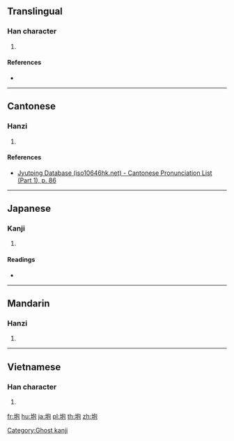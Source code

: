 ==Translingual==

===Han character===
{{Han char|rn=32|rad=土|as=05|sn=8|four=|canj=GPRU|ids=⿰土包}}

# {{defn|Han|sort=土05}}

====References====
* {{Han ref|kx=0227.271|hdz=10434.050|uh=5789|ud=22409}}

----

==Cantonese==

===Hanzi===
{{yue-hanzi|jyut=[[paau4]]|y=paau4}}

# {{defn|lang=yue|sort=土05}}

====References====
* [http://www.iso10646hk.net/jp/document/download.jsp Jyutping Database (iso10646hk.net) - Cantonese Pronunciation List (Part 1), p. 86]

----

==Japanese==

===Kanji===
{{ja-kanji|grade=|rs=土05}}

# {{defn|lang=ja|sort=土05}}

====Readings====
* {{ja-readings|on=[[ほう]] (hō)|kun=}}

----

==Mandarin==

===Hanzi===
{{cmn-hanzi|pin=[[páo]] ([[pao2]]), [[tóng]] ([[tong2]])|wg=p'ao<sup>2</sup>, t'ung<sup>2</sup>}}

# {{defn|lang=cmn|sort=土05}}

----

==Vietnamese==

===Han character===
{{vi-hantu|[[bàu]]|rs=土05}}

# {{defn|lang=vi|sort=土05}}

[[Category:Ghost kanji]]

[[fr:垉]]
[[hu:垉]]
[[ja:垉]]
[[pl:垉]]
[[th:垉]]
[[zh:垉]]